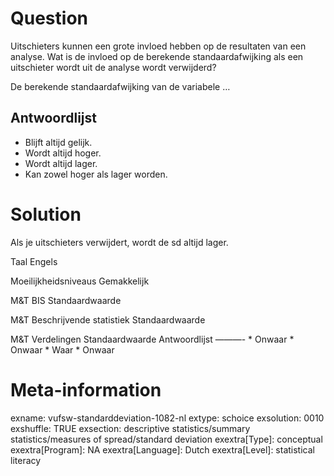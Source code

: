 Question
========
Uitschieters kunnen een grote invloed hebben op de resultaten van een analyse. Wat is de invloed op de berekende standaardafwijking als een uitschieter wordt uit de analyse wordt verwijderd?  
  
De berekende standaardafwijking van de variabele ...

Antwoordlijst
----------
* Blijft altijd gelijk.
* Wordt altijd hoger.
* Wordt altijd lager.
* Kan zowel hoger als lager worden.

Solution
========

Als je uitschieters verwijdert, wordt de sd altijd lager.

Taal Engels

Moeilijkheidsniveaus Gemakkelijk

M&T BIS Standaardwaarde

M&T Beschrijvende statistiek Standaardwaarde

M&T Verdelingen Standaardwaarde
Antwoordlijst
----------
* Onwaar
* Onwaar
* Waar
* Onwaar

Meta-information
================
exname: vufsw-standarddeviation-1082-nl
extype: schoice
exsolution: 0010
exshuffle: TRUE
exsection: descriptive statistics/summary statistics/measures of spread/standard deviation
exextra[Type]: conceptual
exextra[Program]: NA
exextra[Language]: Dutch
exextra[Level]: statistical literacy

